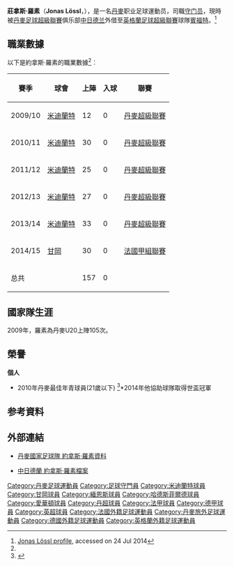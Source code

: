 {{noteTA
|G1=uefa
|G2=Football
|G3=德甲
|G4=EPL
|T=zh-hans:乔纳斯·罗斯尔; zh-hk:莊拿斯·羅素;zh-tw:喬納斯·羅斯爾;
|1=zh-hans:莫腾·奥尔森;zh-hk:摩頓·奧臣;zh-tw:莫騰·奧爾森;
|2=zh-cn:罗斯尔; zh-hk:羅素;zh-tw:羅斯爾
|3=zh-hans:乔纳斯;zh-hk:莊拿斯;zh-tw:喬納斯;
}}
{{Infobox football biography
| name           = 莊拿斯·羅素<br>''Jonas Lössl''
| image          = Chelsea 1 Huddersfield 1 (Jonas Lossl) (cropped).jpg
| fullname       = Jonas Lössl<ref>{{cite web |title=Squads for 2017/18 Premier League confirmed |url=https://www.premierleague.com/news/465277 |publisher=Premier League |date=1 September 2017 |accessdate=9 September 2017 |archive-date=2017-09-19 |archive-url=https://web.archive.org/web/20170919224550/https://www.premierleague.com/news/465277 |dead-url=no }}</ref>
| birth_date     = {{birth date and age|1989|2|1|df=y}}
| birth_place    = {{DEN}}[[科靈|科靈]]
| height         = {{height|m=1.95}}
| position            = [[守門員|守門員]]
| currentclub = [[布伦特福德足球俱乐部|賓福特]] ([[中日德兰足球俱乐部|中日德兰]]外借)
| clubnumber = 49
| youthyears1    = 1996–2004 | youthclubs1 = {{le|Kolding IF||科靈}}
| youthyears2    = 2004–2008 | youthclubs2 = [[中日德兰足球俱乐部|中日德兰]]
| years1         = 2008–2014 | clubs1 = [[中日德兰足球俱乐部|中日德兰]] | caps1 = 127 | goals1 = 0
| years2         = 2014–2016 | clubs2 = [[甘岡前進會|甘岡]] | caps2 = 67 | goals2 = 0
| years3         = 2016–2018         | clubs3 = [[美因茨05足球俱乐部|美因茨]] | caps3 = 27 | goals3 = 0
| years4 = 2017–2018
| clubs4 = → [[哈德斯菲尔德足球俱乐部|哈德斯菲尔德]] (租借)
| caps4 = 38
| goals4 = 0
| years5         = 2018–2019         | clubs5 = [[哈德斯菲尔德足球俱乐部|哈德斯菲尔德]] | caps5 = 31 | goals5 = 0
| years6 = 2019–2021
| clubs6 = [[埃弗顿足球俱乐部|埃弗顿]]
| caps6 = 0
| goals6 = 0
| years7 = 2020
| clubs7 = → [[哈德斯菲尔德足球俱乐部|哈德斯菲尔德]] (租借)
| caps7 = 15
| goals7 = 0
| years8 = 2021–
| clubs8 = [[中日德兰足球俱乐部|中日德兰]]
| caps8 = 21
| goals8 = 0
| years9 = 2022–
| clubs9 = → [[布伦特福德足球俱乐部|賓福特]] (租借)
| caps9 = 0
| goals9 = 0
| nationalyears1 =           | nationalteam1 = [[丹麥17歲以下國家足球隊|丹麥U17]] | nationalcaps1=3 | nationalgoals1= 0
| nationalyears3 =           | nationalteam3 = [[丹麥18歲以下國家足球隊|丹麥U18]] | nationalcaps3 = 1  | nationalgoals3 = 0
| nationalyears4 = 2007–2008 | nationalteam4 = [[丹麥19歲以下國家足球隊|丹麥U19]] | nationalcaps4 = 2  | nationalgoals4 = 0
| nationalyears5 = 2008      | nationalteam5 = [[丹麥20歲以下國家足球隊|丹麥U20]] | nationalcaps5 = 1  | nationalgoals5 = 0
| nationalyears6 = 2009–2011 | nationalteam6 = [[丹麥21歲以下國家足球隊|丹麥U21]] | nationalcaps6 = 15 | nationalgoals6 = 0
| nationalyears7 = 2016– | nationalteam7 = [[丹麥國家足球隊|丹麥]] | nationalcaps7 = 1 | nationalgoals7 = 0
| pcupdate            = 2022年1月1日
| ntupdate            = 2020年11月18日
}}

'''莊拿斯·羅素'''（'''Jonas Lössl'''，{{bd|1989年|2月1日|||K}}），是一名[[丹麥|丹麥]]职业足球運動员，司職[[守门员|守门员]]，現時被[[丹麥足球超級聯賽|丹麥足球超級聯賽]]俱乐部[[中日德兰足球俱乐部|中日德兰]]外借至[[英格蘭足球超級聯賽|英格蘭足球超級聯賽]]球隊[[布伦特福德足球俱乐部|賓福特]]。<ref name="#1">[http://guardian.touch-line.com/?Lang=0&CTID=10&CPID=14&pStr=Player&PLID=209587&TEID=3223 Jonas Lössl profile], accessed on 24 Jul 2014</ref>

==職業數據==
以下是約拿斯·羅素的職業數據<ref name="#1"/>︰
{| class="wikitable"
|-
! 賽季 !! 球會 !! 上陣 !! 入球 !! 聯賽  
|-  
| 2009/10 || {{flagicon|Denmark}} [[中日德蘭足球會|米迪蘭特]] || {{0}}12 || {{0}}0 || [[丹麥超級聯賽|丹麥超級聯賽]]
|-  
| 2010/11 || {{flagicon|Denmark}} [[中日德蘭足球會|米迪蘭特]] || {{0}}30 || {{0}}0 || [[丹麥超級聯賽|丹麥超級聯賽]]
|-  
| 2011/12 || {{flagicon|Denmark}} [[中日德蘭足球會|米迪蘭特]] || {{0}}25 || {{0}}0 || [[丹麥超級聯賽|丹麥超級聯賽]]
|-  
| 2012/13 || {{flagicon|Denmark}} [[中日德蘭足球會|米迪蘭特]] || {{0}}27 || {{0}}0 || [[丹麥超級聯賽|丹麥超級聯賽]]
|-  
| 2013/14 || {{flagicon|Denmark}} [[中日德蘭足球會|米迪蘭特]] || {{0}}33 || {{0}}0 || [[丹麥超級聯賽|丹麥超級聯賽]]
|-  
| 2014/15 || {{flagicon|France}} [[甘岡前進會|甘岡]] || {{0}}30 || {{0}}0 || [[法國甲組聯賽|法國甲組聯賽]]
|-  
! colspan=2 |总共  
! 157  
! 0  
!  
|}

== 國家隊生涯 ==
2009年，羅素為丹麥U20上陣105次。

== 榮譽 ==
'''個人'''
* 2010年丹麥最佳年青球員(21歲以下) <ref>{{Cite web |url=http://www.dbu.dk/page.aspx?id=318 |title=DBU 丹麥足協 年度最佳年青球員 |accessdate=2011-06-30 |archive-date=2018-12-12 |archive-url=https://web.archive.org/web/20181212144542/https://www.dbu.dk/page.aspx?id=318 |dead-url=no }}</ref>*2014年他協助球隊取得世盃冠軍

== 参考資料 ==
{{reflist}}

==外部連結==
*[http://www.dbu.dk/landshold/landsholdsdatabasen/LBasePlayerInfo.aspx?playerid=5268 丹麥國家足球隊 約拿斯·羅素資料] {{Wayback|url=http://www.dbu.dk/landshold/landsholdsdatabasen/LBasePlayerInfo.aspx?playerid=5268 |date=20100915094333 }}
*{{da icon}} [http://www.fcm.dk/index.php?ID=6&holdID=3&spillerID=74&mode=spillerinfo&topID=5 中日德蘭 約拿斯·羅素檔案] {{Wayback|url=http://www.fcm.dk/index.php?ID=6&holdID=3&spillerID=74&mode=spillerinfo&topID=5 |date=20120131172255 }}

{{賓福特球員名單}}
{{2018年世界盃足球賽丹麥參賽名單}}
{{2020年欧洲足球锦标赛丹麦参赛名单}}

{{DEFAULTSORT:Lossl, Jonas}}
[[Category:丹麥足球運動員|Category:丹麥足球運動員]]
[[Category:足球守門員|Category:足球守門員]]
[[Category:米迪蘭特球員|Category:米迪蘭特球員]]
[[Category:甘岡球員|Category:甘岡球員]]
[[Category:緬恩斯球員|Category:緬恩斯球員]]
[[Category:哈德斯菲爾德球員|Category:哈德斯菲爾德球員]]
[[Category:愛華頓球員|Category:愛華頓球員]]
[[Category:丹超球員|Category:丹超球員]]
[[Category:法甲球員|Category:法甲球員]]
[[Category:德甲球員|Category:德甲球員]]
[[Category:英超球員|Category:英超球員]]
[[Category:法國外籍足球運動員|Category:法國外籍足球運動員]]
[[Category:丹麥旅外足球運動員|Category:丹麥旅外足球運動員]]
[[Category:德國外籍足球運動員|Category:德國外籍足球運動員]]
[[Category:英格蘭外籍足球運動員|Category:英格蘭外籍足球運動員]]